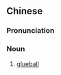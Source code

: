 {{also|胶球}}
==Chinese==
{{zh-forms|s=胶球}}
{{wikipedia|lang=zh}}

===Pronunciation===
{{zh-pron
|m=jiāoqiú
|cat=n
}}

===Noun===
{{zh-noun}}

# {{lb|zh|physics}} [[glueball]]